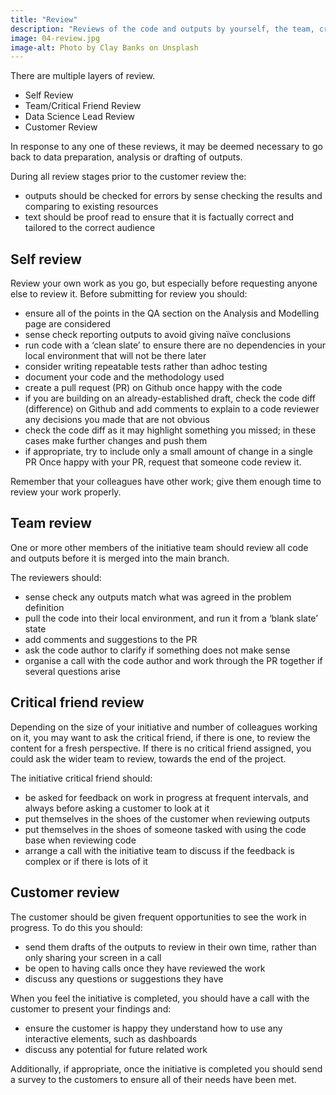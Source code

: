 ```yaml
---
title: "Review"
description: "Reviews of the code and outputs by yourself, the team, critical friend and customer before wrapping up the initiative."
image: 04-review.jpg
image-alt: Photo by Clay Banks on Unsplash
---
```


There are multiple layers of review.

- Self Review
- Team/Critical Friend Review
- Data Science Lead Review
- Customer Review

In response to any one of these reviews, it may be deemed necessary to go back to data preparation, analysis or drafting of outputs.

During all review stages prior to the customer review the:

- outputs should be checked for errors by sense checking the results and comparing to existing resources
- text should be proof read to ensure that it is factually correct and tailored to the correct audience

## Self review

Review your own work as you go, but especially before requesting anyone else to review it. Before submitting for review you should:

- ensure all of the points in the QA section on the Analysis and Modelling page are considered
- sense check reporting outputs to avoid giving naïve conclusions
- run code with a ‘clean slate’ to ensure there are no dependencies in your local environment that will not be there later
- consider writing repeatable tests rather than adhoc testing
- document your code and the methodology used
- create a pull request (PR) on Github once happy with the code
- if you are building on an already-established draft, check the code diff (difference) on Github and add comments to explain to a code reviewer any decisions you made that are not obvious
- check the code diff as it may highlight something you missed; in these cases make further changes and push them
- if appropriate, try to include only a small amount of change in a single PR
Once happy with your PR, request that someone code review it.

::: {.callout-important title="Give colleagues sufficient time"}
<div>
  <p> Remember that your colleagues have other work; give them enough time to review your work properly.</p>

</div>
:::

## Team review

One or more other members of the initiative team should review all code and outputs before it is merged into the main branch.

The reviewers should:

- sense check any outputs match what was agreed in the problem definition
- pull the code into their local environment, and run it from a ‘blank slate’ state
- add comments and suggestions to the PR
- ask the code author to clarify if something does not make sense
- organise a call with the code author and work through the PR together if several questions arise

## Critical friend review

Depending on the size of your initiative and number of colleagues working on it, you may want to ask the critical friend, if there is one, to review the content for a fresh perspective. If there is no critical friend assigned, you could ask the wider team to review, towards the end of the project.

The initiative critical friend should:

- be asked for feedback on work in progress at frequent intervals, and always before asking a customer to look at it
- put themselves in the shoes of the customer when reviewing outputs
- put themselves in the shoes of someone tasked with using the code base when reviewing code
- arrange a call with the initiative team to discuss if the feedback is complex or if there is lots of it

## Customer review

The customer should be given frequent opportunities to see the work in progress. To do this you should:

- send them drafts of the outputs to review in their own time, rather than only sharing your screen in a call
- be open to having calls once they have reviewed the work
- discuss any questions or suggestions they have

When you feel the initiative is completed, you should have a call with the customer to present your findings and:

- ensure the customer is happy they understand how to use any interactive elements, such as dashboards
- discuss any potential for future related work

Additionally, if appropriate, once the initiative is completed you should send a survey to the customers to ensure all of their needs have been met.
